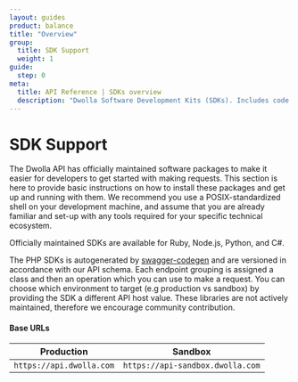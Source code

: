 ```yaml
---
layout: guides
product: balance
title: "Overview"
group:
  title: SDK Support
  weight: 1
guide:
  step: 0
meta:
  title: API Reference | SDKs overview
  description: "Dwolla Software Development Kits (SDKs). Includes code sample requests that make it easier for developers to get started with making requests in JavaScript, Ruby, C#, Kotlin, PHP, and Python."
---
```


# SDK Support

The Dwolla API has officially maintained software packages to make it easier for developers to get started with making requests. This section is here to provide basic instructions on how to install these packages and get up and running with them. We recommend you use a POSIX-standardized shell on your development machine, and assume that you are already familiar and set-up with any tools required for your specific technical ecosystem.

Officially maintained SDKs are available for Ruby, Node.js, Python, and C#.

The PHP SDKs is autogenerated by [swagger-codegen](https://github.com/mach-kernel/swagger-codegen) and are versioned in accordance with our API schema. Each endpoint grouping is assigned a class and then an operation which you can use to make a request. You can choose which environment to target (e.g production vs sandbox) by providing the SDK a different API host value. These libraries are not actively maintained, therefore we encourage community contribution.

#### Base URLs

| Production               | Sandbox                          |
| ------------------------ | -------------------------------- |
| `https://api.dwolla.com` | `https://api-sandbox.dwolla.com` |
